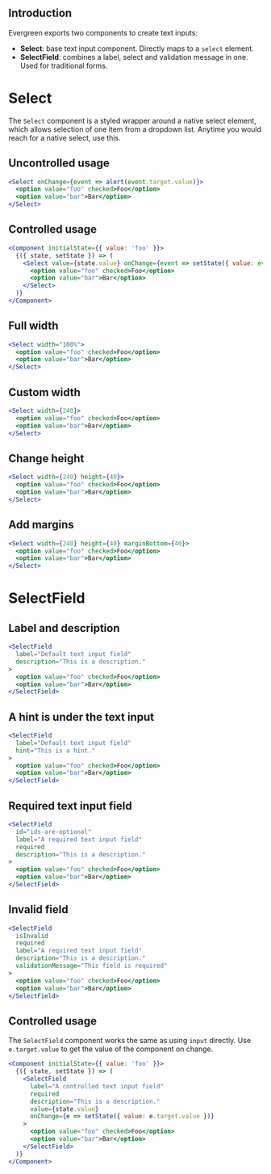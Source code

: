 
## Introduction

Evergreen exports two components to create text inputs:

* **Select**: base text input component. Directly maps to a `select` element.
* **SelectField**: combines a label, select and validation message in one. Used for traditional forms.

# Select

The `Select` component is a styled wrapper around a native select element,
which allows selection of one item from a dropdown list.
Anytime you would reach for a native select, use this.

## Uncontrolled usage

```jsx
<Select onChange={event => alert(event.target.value)}>
  <option value="foo" checked>Foo</option>
  <option value="bar">Bar</option>
</Select>
```

## Controlled usage

```jsx
<Component initialState={{ value: 'foo' }}>
  {({ state, setState }) => (
    <Select value={state.value} onChange={event => setState({ value: event.target.value })}>
      <option value="foo" checked>Foo</option>
      <option value="bar">Bar</option>
    </Select>
  )}
</Component>
```

## Full width

```jsx
<Select width="100%">
  <option value="foo" checked>Foo</option>
  <option value="bar">Bar</option>
</Select>
```

## Custom width

```jsx
<Select width={240}>
  <option value="foo" checked>Foo</option>
  <option value="bar">Bar</option>
</Select>
```

## Change height

```jsx
<Select width={240} height={40}>
  <option value="foo" checked>Foo</option>
  <option value="bar">Bar</option>
</Select>
```

## Add margins

```jsx
<Select width={240} height={40} marginBottom={40}>
  <option value="foo" checked>Foo</option>
  <option value="bar">Bar</option>
</Select>
```

<PropsTable of="Select" />


# SelectField

## Label and description

```jsx
<SelectField
  label="Default text input field"
  description="This is a description."
>
  <option value="foo" checked>Foo</option>
  <option value="bar">Bar</option>
</SelectField>
```

## A hint is under the text input

```jsx
<SelectField
  label="Default text input field"
  hint="This is a hint."
>
  <option value="foo" checked>Foo</option>
  <option value="bar">Bar</option>
</SelectField>
```

## Required text input field

```jsx
<SelectField
  id="ids-are-optional"
  label="A required text input field"
  required
  description="This is a description."
>
  <option value="foo" checked>Foo</option>
  <option value="bar">Bar</option>
</SelectField>
```

## Invalid field

```jsx
<SelectField
  isInvalid
  required
  label="A required text input field"
  description="This is a description."
  validationMessage="This field is required"
>
  <option value="foo" checked>Foo</option>
  <option value="bar">Bar</option>
</SelectField>
```

## Controlled usage

The `SelectField` component works the same as using `input` directly.
Use `e.target.value` to get the value of the component on change. 

```jsx
<Component initialState={{ value: 'foo' }}>
  {({ state, setState }) => (
    <SelectField
      label="A controlled text input field"
      required
      description="This is a description."
      value={state.value}
      onChange={e => setState({ value: e.target.value })}
    >
      <option value="foo" checked>Foo</option>
      <option value="bar">Bar</option>
    </SelectField>
  )}
</Component>
```

